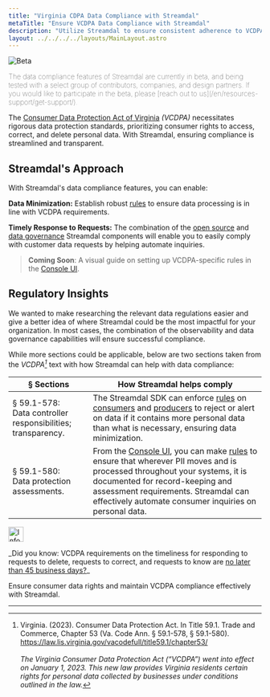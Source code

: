```yaml
---
title: "Virginia CDPA Data Compliance with Streamdal"
metaTitle: "Ensure VCDPA Data Compliance with Streamdal"
description: "Utilize Streamdal to ensure consistent adherence to VCDPA data standards."
layout: ../../../../layouts/MainLayout.astro
---
```



<Changes />

<Notification type="checked">
  <img src={beta} alt="Beta" />
  <p style="font-weight: lighter;">The data compliance features of Streamdal 
  are currently in beta, and being tested with a select group of contributors, 
  companies, and design partners. If you would like to participate in the beta, 
  please 
  [reach out to us](/en/resources-support/get-support/).</p>
</Notification>

The <a href="https://law.lis.virginia.gov/vacodefull/title59.1/chapter53/" target="_blank">Consumer Data Protection Act of Virginia</a> 
_(VCDPA)_ necessitates rigorous data protection standards, prioritizing 
consumer rights to access, correct, and delete personal data. With Streamdal, 
ensuring compliance is streamlined and transparent.

## Streamdal's Approach

With Streamdal's data compliance features, you can enable:

**Data Minimization:** Establish robust 
<a href="/en/resources-support/glossary/#rule-or-step" class="pkeyword">rules</a> to ensure data processing is in 
line with VCDPA requirements.

**Timely Response to Requests:** The combination of the [open source](/en/resources-support/open-source/) and 
[data governance](/en/data-governance/overview/) Streamdal components will 
enable you to easily comply with customer data requests by helping automate 
inquiries.


> **Coming Soon**: A visual guide on setting up VCDPA-specific rules in the 
[Console UI](/en/core-components/console-ui/).

## Regulatory Insights

We wanted to make researching the relevant data regulations easier and give a 
better idea of where Streamdal could be the most impactful for your 
organization. In most cases, the combination of the observability and data 
governance capabilities will ensure successful compliance. 

While more sections could be applicable, below are two sections taken from the 
_VCDPA[^1]_ text with how Streamdal can help with data compliance:

| § Sections | How Streamdal helps comply |
|-|-|
| § 59.1-578: <br /> Data controller responsibilities; transparency. | The Streamdal SDK can enforce [rules](/en/resources-support/glossary/#rule-or-step) on [consumers](/en/resources-support/glossary/#consumer) and [producers](/en/resources-support/glossary/#producer) to reject or alert on data if it contains more personal data than what is necessary, ensuring data minimization. |
| § 59.1-580: <br /> Data protection assessments. | From the [Console UI](/en/core-components/console-ui/), you can make [rules](/en/resources-support/glossary/#rule-or-step) to ensure that wherever PII moves and is processed throughout your systems, it is documented for record-keeping and assessment requirements. Streamdal can effectively automate consumer inquiries on personal data. |

<Notification type="information">
  <img src={info} alt="Information" width="30px" height="30px" />
  <div class="prose-md prose-p:my-2 prose-a:text-purple-dark prose-a:underline">
    <p>_Did you know: VCDPA requirements on the timeliness for 
    responding to requests to delete, requests to correct, and requests to know 
    are <u>no later than 45 business days?</u>_</p>
  </div>
</Notification>

Ensure consumer data rights and maintain VCDPA compliance effectively with 
Streamdal.

---

[^1]: Virginia. (2023). Consumer Data Protection Act. In Title 59.1. Trade and Commerce, Chapter 53 (Va. Code Ann. § 59.1-578, § 59.1-580). https://law.lis.virginia.gov/vacodefull/title59.1/chapter53/ <br /> <br /> _The Virginia Consumer Data Protection Act (“VCDPA”) went into effect on January 1, 2023. This new law provides Virginia residents certain rights for personal data collected by businesses under conditions outlined in the law._